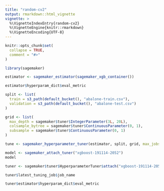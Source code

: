 ```yaml
---
title: "random-cv2"
output: rmarkdown::html_vignette
vignette: >
  %\VignetteIndexEntry{random-cv2}
  %\VignetteEngine{knitr::rmarkdown}
  %\VignetteEncoding{UTF-8}
---
```


```r
knitr::opts_chunk$set(
  collapse = TRUE,
  comment = "#>"
)
```

```r
library(sagemaker)
```

```r
estimator <- sagemaker_estimator(sagemaker_xgb_container())
```

```r
estimator$hyperparam_dict$eval_metric
```


```r
split <- list(
  train = s3_path(default_bucket(), "abalone-train.csv"),
  validation = s3_path(default_bucket(), "abalone-test.csv")
)

grid <- list(
  max_depth = sagemaker$tuner$IntegerParameter(3L, 20L),
  colsample_bytree = sagemaker$tuner$ContinuousParameter(0, 1),
  subsample = sagemaker$tuner$ContinuousParameter(0, 1)
)

tune <- sagemaker_hyperparameter_tuner(estimator, split, grid, max_jobs = 1)
```

```r
model <- sagemaker_attach_tuner("xgboost-191114-2052")
model
```


```r
tuner <- sagemaker$tuner$HyperparameterTuner$attach("xgboost-191114-2052")
```

```r
tuner$latest_tuning_job$job_name
```

```r
tuner$estimator$hyperparam_dict$eval_metric
```

